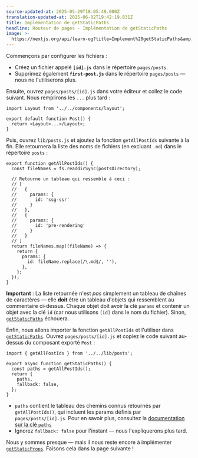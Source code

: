 ```yaml
---
source-updated-at: 2025-05-29T18:05:49.000Z
translation-updated-at: 2025-06-02T19:42:19.831Z
title: Implémentation de getStaticPaths
headline: Routeur de pages - Implémentation de getStaticPaths
image: >-
  https://nextjs.org/api/learn-og?title=Implement%20getStaticPaths&amp;chapter=31
---
```


Commençons par configurer les fichiers :

*   Créez un fichier appelé **`[id].js`** dans le répertoire `pages/posts`.
*   Supprimez également **`first-post.js`** dans le répertoire `pages/posts` — nous ne l'utiliserons plus.

Ensuite, ouvrez `pages/posts/[id].js` dans votre éditeur et collez le code suivant. Nous remplirons les `...` plus tard :

```
import Layout from '../../components/layout';
 
export default function Post() {
  return <Layout>...</Layout>;
}
```

Puis, ouvrez `lib/posts.js` et ajoutez la fonction `getAllPostIds` suivante à la fin. Elle retournera la liste des noms de fichiers (en excluant `.md`) dans le répertoire `posts` :

```
export function getAllPostIds() {
  const fileNames = fs.readdirSync(postsDirectory);
 
  // Retourne un tableau qui ressemble à ceci :
  // [
  //   {
  //     params: {
  //       id: 'ssg-ssr'
  //     }
  //   },
  //   {
  //     params: {
  //       id: 'pre-rendering'
  //     }
  //   }
  // ]
  return fileNames.map((fileName) => {
    return {
      params: {
        id: fileName.replace(/\.md$/, ''),
      },
    };
  });
}
```

**Important** : La liste retournée n'est _pas_ simplement un tableau de chaînes de caractères — elle **doit** être un tableau d'objets qui ressemblent au commentaire ci-dessus. Chaque objet doit avoir la clé `params` et contenir un objet avec la clé `id` (car nous utilisons `[id]` dans le nom du fichier). Sinon, [`getStaticPaths`](/docs/pages/building-your-application/data-fetching/get-static-paths) échouera.

Enfin, nous allons importer la fonction `getAllPostIds` et l'utiliser dans [`getStaticPaths`](/docs/pages/building-your-application/data-fetching/get-static-paths). Ouvrez `pages/posts/[id].js` et copiez le code suivant au-dessus du composant exporté `Post` :

```
import { getAllPostIds } from '../../lib/posts';
 
export async function getStaticPaths() {
  const paths = getAllPostIds();
  return {
    paths,
    fallback: false,
  };
}
```

*   `paths` contient le tableau des chemins connus retournés par `getAllPostIds()`, qui incluent les params définis par `pages/posts/[id].js`. Pour en savoir plus, consultez la [documentation sur la clé `paths`](/docs/pages/api-reference/functions/get-static-paths#paths)
*   Ignorez `fallback: false` pour l'instant — nous l'expliquerons plus tard.

Nous y sommes presque — mais il nous reste encore à implémenter [`getStaticProps`](/docs/pages/building-your-application/data-fetching/get-static-props). Faisons cela dans la page suivante !